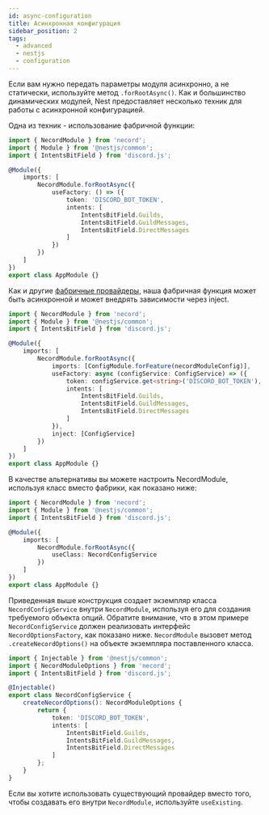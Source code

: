 ```yaml
---
id: async-configuration
title: Асинхронная конфигурация
sidebar_position: 2
tags:
  - advanced
  - nestjs
  - configuration
---
```


Если вам нужно передать параметры модуля асинхронно, а не статически, используйте метод `.forRootAsync()`. Как и большинство динамических модулей, Nest предоставляет несколько техник для работы с асинхронной конфигурацией.

Одна из техник - использование фабричной функции:

```typescript title="src/app.module.ts"
import { NecordModule } from 'necord';
import { Module } from '@nestjs/common';
import { IntentsBitField } from 'discord.js';

@Module({
    imports: [
        NecordModule.forRootAsync({
            useFactory: () => ({
                token: 'DISCORD_BOT_TOKEN',
                intents: [
                    IntentsBitField.Guilds,
                    IntentsBitField.GuildMessages,
                    IntentsBitField.DirectMessages
                ]
            })
        })
    ]
})
export class AppModule {}
```

Как и другие [фабричные провайдеры](https://docs.nestjs.com/fundamentals/custom-providers#factory-providers-usefactory), наша фабричная функция может быть асинхронной и может внедрять зависимости через inject.

```typescript title="src/app.module.ts"
import { NecordModule } from 'necord';
import { Module } from '@nestjs/common';
import { IntentsBitField } from 'discord.js';

@Module({
    imports: [
        NecordModule.forRootAsync({
            imports: [ConfigModule.forFeature(necordModuleConfig)],
            useFactory: async (configService: ConfigService) => ({
                token: configService.get<string>('DISCORD_BOT_TOKEN'),
                intents: [
                    IntentsBitField.Guilds,
                    IntentsBitField.GuildMessages,
                    IntentsBitField.DirectMessages
                ]
            }),
            inject: [ConfigService]
        })
    ]
})
export class AppModule {}
```

В качестве альтернативы вы можете настроить NecordModule, используя класс вместо фабрики, как показано ниже:

```typescript title="src/app.module.ts"
import { NecordModule } from 'necord';
import { Module } from '@nestjs/common';
import { IntentsBitField } from 'discord.js';

@Module({
    imports: [
        NecordModule.forRootAsync({
            useClass: NecordConfigService
        })
    ]
})
export class AppModule {}
```

Приведенная выше конструкция создает экземпляр класса `NecordConfigService` внутри `NecordModule`, используя его для создания требуемого объекта опций. Обратите внимание, что в этом примере `NecordConfigService` должен реализовать интерфейс `NecordOptionsFactory`, как показано ниже. `NecordModule` вызовет метод `.createNecordOptions()` на объекте экземпляра поставленного класса.

```typescript title="src/discord-config.service.ts"
import { Injectable } from '@nestjs/common';
import { NecordModuleOptions } from 'necord';
import { IntentsBitField } from 'discord.js';

@Injectable()
export class NecordConfigService {
    createNecordOptions(): NecordModuleOptions {
        return {
            token: 'DISCORD_BOT_TOKEN',
            intents: [
                IntentsBitField.Guilds,
                IntentsBitField.GuildMessages,
                IntentsBitField.DirectMessages
            ]
        };
    }
}
```

Если вы хотите использовать существующий провайдер вместо того, чтобы создавать его внутри `NecordModule`, используйте `useExisting`.
